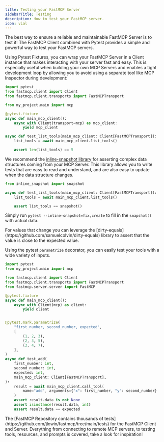 ```yaml
---
title: Testing your FastMCP Server
sidebarTitle: Testing
description: How to test your FastMCP server.
icon: vial
---
```


The best way to ensure a reliable and maintainable FastMCP Server is to test it! The FastMCP Client combined with Pytest provides a simple and powerful way to test your FastMCP servers. 

Using Pytest Fixtures, you can wrap your FastMCP Server in a Client instance that makes interacting with your server fast and easy. This is especially useful when building your own MCP Servers and enables a tight development loop by allowing you to avoid using a separate tool like MCP Inspector during development:

```python
import pytest
from fastmcp.client import Client
from fastmcp.client.transports import FastMCPTransport

from my_project.main import mcp

@pytest.fixture
async def main_mcp_client():
    async with Client(transport=mcp) as mcp_client:
        yield mcp_client

async def test_list_tools(main_mcp_client: Client[FastMCPTransport]):
    list_tools = await main_mcp_client.list_tools()

    assert len(list_tools) == 5
```

We recommend the [inline-snapshot library](https://github.com/15r10nk/inline-snapshot) for asserting complex data structures coming from your MCP Server. This library allows you to write tests that are easy to read and understand, and are also easy to update when the data structure changes. 

```python
from inline_snapshot import snapshot

async def test_list_tools(main_mcp_client: Client[FastMCPTransport]):
    list_tools = await main_mcp_client.list_tools()

    assert list_tools == snapshot()
```

Simply run `pytest --inline-snapshot=fix,create` to fill in the `snapshot()` with actual data.

<Tip>
For values that change you can leverage the [dirty-equals](https://github.com/samuelcolvin/dirty-equals) library to assert that the value is close to the expected value.
</Tip>

Using the pytest `parametrize` decorator, you can easily test your tools with a wide variety of inputs.

```python
import pytest
from my_project.main import mcp

from fastmcp.client import Client
from fastmcp.client.transports import FastMCPTransport
from fastmcp.server.server import FastMCP

@pytest.fixture
async def main_mcp_client():
    async with Client(mcp) as client:
        yield client


@pytest.mark.parametrize(
    "first_number, second_number, expected",
    [
        (1, 2, 3),
        (2, 3, 5),
        (3, 4, 7),
    ],
)
async def test_add(
    first_number: int,
    second_number: int,
    expected: int,
    main_mcp_client: Client[FastMCPTransport],
):
    result = await main_mcp_client.call_tool(
        name="add", arguments={"x": first_number, "y": second_number}
    )
    assert result.data is not None
    assert isinstance(result.data, int)
    assert result.data == expected
```

<Tip>
The [FastMCP Repository contains thousands of tests](https://github.com/jlowin/fastmcp/tree/main/tests) for the FastMCP Client and Server. Everything from connecting to remote MCP servers, to testing tools, resources, and prompts is covered, take a look for inspiration!
</Tip>